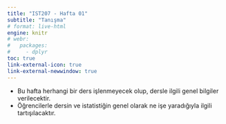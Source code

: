 ```yaml
---
title: "IST207 - Hafta 01"
subtitle: "Tanışma"
# format: live-html
engine: knitr
# webr:
#   packages:
#     - dplyr
toc: true
link-external-icon: true
link-external-newwindow: true
---
```


* Bu hafta herhangi bir ders işlenmeyecek olup, dersle ilgili genel bilgiler verilecektir. 
* Öğrencilerle dersin ve istatistiğin genel olarak ne işe yaradığıyla ilgili tartışılacaktır.